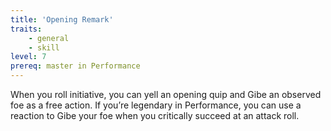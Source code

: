 ```yaml
---
title: 'Opening Remark'
traits:
    - general
    - skill
level: 7
prereq: master in Performance
---
```


When you roll initiative, you can yell an opening quip and Gibe an observed foe as a free action. If you’re legendary in Performance, you can use a reaction to Gibe your foe when you critically succeed at an attack roll.
